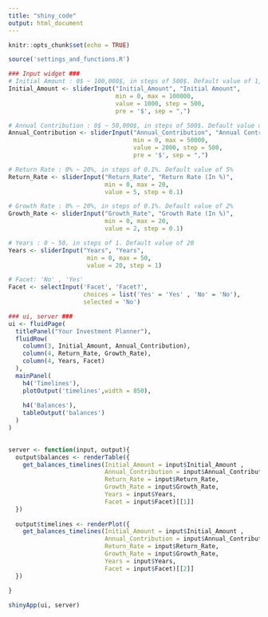 ```yaml
---
title: "shiny_code"
output: html_document
---
```


```r
knitr::opts_chunk$set(echo = TRUE)
```

```r
source('settings_and_functions.R')

### Input widget ###
# Initial Amount : 0$ ~ 100,000$, in steps of 500$. Default value of 1,000$
Initial_Amount <- sliderInput("Initial_Amount", "Initial Amount",
                              min = 0, max = 100000,
                              value = 1000, step = 500,
                              pre = '$', sep = ",")

# Annual Contribution : 0$ ~ 50,000$, in steps of 500$. Default value of 2,000$
Annual_Contribution <- sliderInput("Annual_Contribution", "Annual Contribution",
                                   min = 0, max = 50000,
                                   value = 2000, step = 500,
                                   pre = '$', sep = ",")

# Return Rate : 0% ~ 20%, in steps of 0.1%. Default value of 5%
Return_Rate <- sliderInput("Return_Rate", "Return Rate (In %)",
                           min = 0, max = 20,
                           value = 5, step = 0.1)

# Growth Rate : 0% ~ 20%, in steps of 0.1%. Default value of 2%
Growth_Rate <- sliderInput("Growth_Rate", "Growth Rate (In %)",
                           min = 0, max = 20,
                           value = 2, step = 0.1)

# Years : 0 ~ 50, in steps of 1. Default value of 20
Years <- sliderInput("Years", "Years",
                      min = 0, max = 50,
                      value = 20, step = 1)

# Facet: 'No' , 'Yes'
Facet <- selectInput('Facet', 'Facet?',
                     choices = list('Yes' = 'Yes' , 'No' = 'No'),
                     selected = 'No')

### ui, server ###
ui <- fluidPage(
  titlePanel("Your Investment Planner"),
  fluidRow(
    column(3, Initial_Amount, Annual_Contribution),
    column(4, Return_Rate, Growth_Rate),
    column(4, Years, Facet)
  ),
  mainPanel(
    h4('Timelines'),
    plotOutput('timelines',width = 850),
    
    h4('Balances'),
    tableOutput('balances')
  )
)
  

server <- function(input, output){
  output$balances <- renderTable({
    get_balances_timelines(Initial_Amount = input$Initial_Amount ,
                           Annual_Contribution = input$Annual_Contribution,
                           Return_Rate = input$Return_Rate,
                           Growth_Rate = input$Growth_Rate,
                           Years = input$Years,
                           Facet = input$Facet)[[1]]
  })
    
  output$timelines <- renderPlot({
    get_balances_timelines(Initial_Amount = input$Initial_Amount ,
                           Annual_Contribution = input$Annual_Contribution,
                           Return_Rate = input$Return_Rate,
                           Growth_Rate = input$Growth_Rate,
                           Years = input$Years,
                           Facet = input$Facet)[[2]]
  })
  
}

shinyApp(ui, server)
```

